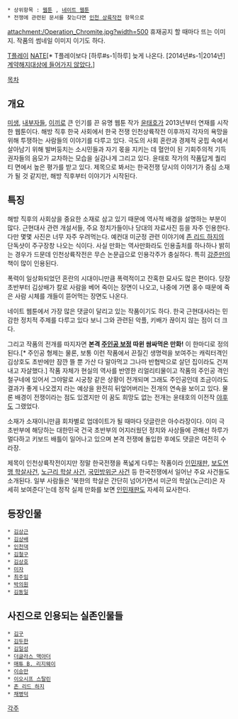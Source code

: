  * 상위항목 : [[웹툰]] , [[네이트 웹툰]]
 * 전쟁에 관련된 문서를 찾는다면 [[인천 상륙작전]] 항목으로

attachment:/Operation_Chromite.jpg?width=500
휴재공지 할 때마다 뜨는 이미지. 작품의 썸네일 이미지 이기도 하다.

[http://m.tstore.co.kr/mobilepoc/webtoon/webtoonList.omp?prodId=H000443310&strPrePageNm=0c06012O&strPid=H000443310 T플레이] [http://comics.nate.com/webtoon/list.php?btno=55715 NATE][* T플레이보다 [하루#s-1|하루] 늦게 나온다. [2014년#s-1|2014년] [http://comics.nate.com/main/notice_detail.php?newsno=3454 계약해지대상에 들어가지 않았다.]]

[[목차]]

== 개요 ==
[[미생]], [[내부자들]], [[이끼]]로 큰 인기를 끈 유명 웹툰 작가 [[윤태호]]가 2013년부터 연재를 시작한 웹툰이다. 해방 직후 한국 사회에서 한국 전쟁 인천상륙작전 이후까지 각자의 욕망을 위해 투쟁하는 사람들의 이야기를 다루고 있다. 극도의 사회 혼란과 경제적 궁핍 속에서 살아남기 위해 발버둥치는 소시민들과 자기 몫을 지키는 데 혈안이 된 기회주의적 기득권자들의 음모가 교차하는 모습을 실감나게 그리고 있다. 윤태호 작가의 작품답게 퀄리티 면에서 높은 평가를 받고 있다. 제목으로 봐서는 한국전쟁 당시의 이야기가 중심 소재가 될 것 같지만, 해방 직후부터 이야기가 시작된다.

== 특징 ==
해방 직후의 사회상을 중요한 소재로 삼고 있기 때문에 역사적 배경을 설명하는 부분이 많다. 근현대사 관련 개설서들, 주요 정치가들이나 당대의 자료사진 등을 자주 인용한다. 다만 몇몇 사진은 너무 자주 우려먹는다. 예컨대 미군정 관련 이야기에 [[존 리드 하지]]의 단독샷이 주구장창 나오는 식이다. 사실 만화는 역사만화라도 인용출처를 하나하나 밝히는 경우가 드문데 인천상륙작전은 무슨 논문급으로 인용각주가 충실하다. 특히 [[강준만]]의 책이 많이 인용된다.

폭력이 일상화되었던 혼란의 시대이니만큼 폭력적이고 잔혹한 묘사도 많은 편이다. 당장 초반부터 김상배가 칼로 사람을 베어 죽이는 장면이 나오고, 나중에 가면 홍수 때문에 죽은 사람 시체를 개들이 뜯어먹는 장면도 나온다.

네이트 웹툰에서 가장 많은 댓글이 달리고 있는 작품이기도 하다. 한국 근현대사라는 민감한 정치적 주제를 다루고 있다 보니 그와 관련된 악플, 키배가 끊이지 않는 점이 더 크다. 

그리고 작품의 전개를 따지자면 '''본격 [[주인공 보정]] 따윈 쌈싸먹은 만화!''' 이 한마디로 정의된다.[* 주인공 형제는 물론, 보통 이런 작품에서 끈질긴 생명력을 보여주는 캐릭터격인 김상호도 초반에만 잠깐 뜰 뿐 가산 다 말아먹고 그나마 반협박으로 살던 집이라도 건져내고 자살했다.] 작품 자체가 현실의 역사를 반영한 리얼리티물이고 작품의 주인공 격인 철구네에 있어서 그야말로 시궁창 같은 상황이 전개되며 그래도 주인공인데 조금이라도 결과가 좋게 나오겠지 라는 예상을 완전히 뒤엎어버리는 전개의 연속을 보이고 있다. 물론 배경이 전쟁이라는 점도 있겠지만 이 꿈도 희망도 없는 전개는 윤태호의 이전작 [[야후]]도 그랬었다.

소재가 소재이니만큼 회차별로 업데이트가 될 때마다 덧글란은 아수라장이다. 이미 극 초반부에 해당하는 대한민국 건국 초반부의 어지러웠던 정치와 사상들에 관해선 하루가 멀다하고 키보드 배틀이 일어나고 있으며 본격 전쟁에 돌입한 후에도 댓글은 여전히 수라장. 

제목이 인천상륙작전이지만 정말 한국전쟁을 폭넓게 다루는 작품이라 [[인민재판]], [[보도연맹 학살사건]], [[노근리 학살 사건]], [[국민방위군 사건]] 등 한국전쟁에서 일어난 주요 사건들도 소개된다. 일부 사람들은 '북한의 학살은 간단히 넘어가면서 미군의 학살(노근리)은 자세히 보여준다'는데 정작 실제 만화를 보면 [[인민재판]]도 자세히 묘사한다.

== 등장인물 ==

 * [[김상근]]
 * [[김상배]]
 * [[인천댁]]
 * [[김철구]]
 * [[김상호]]
 * [[미자]]
 * [[최주임]]
 * [[박의원]] 
 * [[김동일]]

== 사진으로 인용되는 실존인물들 ==

 * [[김구]]
 * [[김두한]]
 * [[김일성]]
 * [[더글라스 맥아더]]
 * [[매튜 B. 리지웨이]]
 * [[이승만]]
 * [[이오시프 스탈린]]
 * [[존 리드 하지]]
 * [[채병덕]]

[[각주]]

